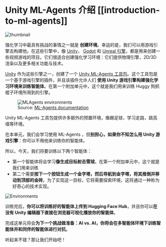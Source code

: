 # Unity ML-Agents 介绍 [[introduction-to-ml-agents]]

<img src="https://huggingface.co/datasets/huggingface-deep-rl-course/course-images/resolve/main/en/unit7/thumbnail.png" alt="thumbnail"/>

强化学习中最具有挑战的事情之一就是 **创建环境**。幸运的是，我们可以用游戏引擎去构建他。在这些引擎中，像 [Unity](https://unity.com/)， [Godot](https://godotengine.org/) 和 [Unreal 引擎](https://www.unrealengine.com/)，都是用来创建一些视频游戏的项目。它们很适合创建强化学习环境：它们提供物理引擎，2D/3D 渲染以及更多相关功能与技术。


[Unity](https://unity.com/) 作为这些引擎之一，创建了一个 [Unity ML-Agents 工具包](https://github.com/Unity-Technologies/ml-agents)。这个工具包是一个基于游戏引擎的插件，并且该插件允许人们 **使用 Unity 游戏引擎构建强化学习环境来训练智能体**。在第一个附加单元中，这个就是我们用来训练 Huggy 狗抓棍子环境所用到的引擎。

<figure>
<img src="https://huggingface.co/datasets/huggingface-deep-rl-course/course-images/resolve/main/en/unit5/example-envs.png" alt="MLAgents environments"/>
<figcaption>Source: <a href="https://github.com/Unity-Technologies/ml-agents">ML-Agents documentation</a></figcaption>
</figure>

Unity ML-Agents 工具包提供许多额外的预置环境，像踢足球，学习走路，跳高墙等环境。

在本单元，我们会学习使用 ML-Agents ，但**别担心，如果你不知怎么用 Unity 游戏引擎**：你可以不用他来训练你的智能体。

所以，今天，我们将要训练以下两个智能体：
- 第一个智能体将会学习**像生成目标射击雪球**。在第一个附加单元中，这个就是我们用来训练
- 第二个需要**按下一个按钮生成一个金字塔，然后导航到金字塔，将其推倒并移动到顶部的金砖**。为了实现这一目标，它将需要探索环境，这将通过一种称为好奇心的技术实现。

<img src="https://huggingface.co/datasets/huggingface-deep-rl-course/course-images/resolve/main/en/unit7/envs.png" alt="Environments" />

训练完后，**你可以将训练好的智能体上传到 Hugging Face Hub**，并且你可以**在没有 Unity 编辑器下直接在浏览器可视化播放你的智能体**。

完成这单元将会**为下一个挑战做准备：AI vs. AI，你将会在多智能体环境下训练智能体并和同伴的智能体进行对抗**。

听起来不错？那让我们开始吧！